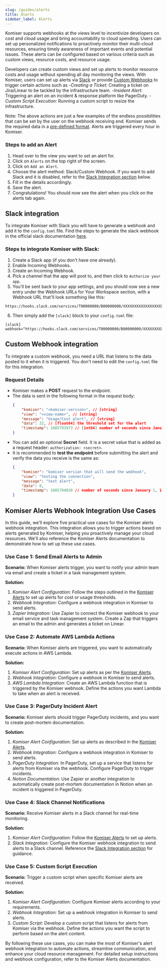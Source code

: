 ```yaml
---
slug: /guides/alerts
title: Alerts
sidebar_label: Alerts
---
```


Komiser supports webhooks at the views level to incentivize developers on cost and cloud usage and bring accountability to cloud spending. Users can set up personalized notifications to proactively monitor their multi-cloud resources, ensuring timely awareness of important events and potential issues. These alerts can be configured based on various criteria such as custom views, resource costs, and resource usage.

Developers can create custom views and set up alerts to monitor resource costs and usage without spending all day monitoring the views. With Komiser, users can set up alerts via [Slack](#slack-integration) or provide [Custom Webhooks](#custom-webhook-integration) to trigger certain actions such as 
-*Creating a Ticket:* Creating a ticket on Jira/Linear to be tackled by the infrastructure team.
-*Insident Alert:* Triggering an alert on an incident & response platform like PagerDuty.
-*Custom Script Execution:* Running a custom script to resize the infrastructure.

Note: The above actions are just a few examples of the endless possibilities that can be set by the user on the webhook receiving end. Komiser sends the required data in a [pre-defined format](#request-details). Alerts are triggered every hour in Komiser.

### Steps to add an Alert
1. Head over to the view you want to set an alert for.
2. Click on `Alerts` on the top right of the screen.
3. Click on `Add an Alert`.
4. Choose the alert method: Slack/Custom Webhook. If you want to add Slack and it is disabled, refer to the [Slack Integration section](#slack-integration) below.
5. Fill in the details accordingly.
6. Save the alert.
7. Congratulations! You should now see the alert when you click on the alerts tab again.

## Slack integration
To integrate Komiser with Slack you will have to generate a webhook and add it to the `config.toml` file.
Find the steps to generate the slack webhook in the official slack documentation [here](https://api.slack.com/messaging/webhooks).

### Steps to integrate Komiser with Slack: 
1. Create a Slack app (if you don't have one already).
2. Enable Incoming Webhooks.
3. Create an Incoming Webhook.
4. Pick a channel that the app will post to, and then click to `Authorize your app`.
5. You'll be sent back to your app settings, and you should now see a new entry under the Webhook URLs for Your Workspace section, with a Webhook URL that'll look something like this:
```
https://hooks.slack.com/services/T00000000/B00000000/XXXXXXXXXXXXXXXXXXXXXXXX
```
6. Then simply add the `[slack]` block to your `config.toml` file:
```
[slack]
webhook="https://hooks.slack.com/services/T00000000/B00000000/XXXXXXXXXXXXXXXXXXXXXXXX"
```

## Custom Webhook integration
To integrate a custom webhook, you need a URL that listens to the data posted to it when it is triggered. You don't need to edit the `config.toml` file for this integration.

### Request Details
- Komiser makes a **POST** request to the endpoint.
- The data is sent in the following format in the request body:
    ```json
    {
        "komiser": "<komiser-version>", // [string]
        "view": "<view-name>", // [string]
        "message": "Usage/Cost alert", // [string]
        "data": 32, // [float64] the threshold set for the alert
        "timestamp": 1685793973 // [int64] number of seconds since January 1, 1970 UTC
    }
    ```
- You can add an optional **Secret** field. It is a secret value that is added as a request header: `authorization: <secret>`.
- It is recommended to **test the endpoint** before submitting the alert and verify the data you receive is the same as:
    ```json
    {
        "komiser": "komiser version that will send the webhook",
        "view": "testing the connection",
        "message": "test alert",
        "data": 0,
        "timestamp": 1685794020 // number of seconds since January 1, 1970 UTC when you test the endpoint hence will be different for you
    }
    ```

## Komiser Alerts Webhook Integration Use Cases
In this guide, we'll explore five practical use cases for the Komiser alerts webhook integration. This integration allows you to trigger actions based on alerts generated by Komiser, helping you proactively manage your cloud resources. We'll also reference the Komiser Alerts documentation to demonstrate how to set up these use cases.

### Use Case 1: Send Email Alerts to Admin

**Scenario:** When Komiser alerts trigger, you want to notify your admin team via email and create a ticket in a task management system.

**Solution:**
1. *Komiser Alert Configuration:* Follow the steps outlined in the [Komiser Alerts](#Steps-to-add-an-Alert) to set up alerts for cost or usage thresholds.
2. *Webhook Integration:* Configure a webhook integration in Komiser to send alerts.
3. *Zapier Integration:* Use Zapier to connect the Komiser webhook to your email service and task management system. Create a Zap that triggers an email to the admin and generates a ticket on Linear.

### Use Case 2: Automate AWS Lambda Actions

**Scenario:** When Komiser alerts are triggered, you want to automatically execute actions in AWS Lambda.

**Solution:**
1. *Komiser Alert Configuration:* Set up alerts as per the [Komiser Alerts](#Steps-to-add-an-Alert).
2. *Webhook Integration:* Configure a webhook in Komiser to send alerts.
3. *AWS Lambda Integration:* Create an AWS Lambda function that is triggered by the Komiser webhook. Define the actions you want Lambda to take when an alert is received.

### Use Case 3: PagerDuty Incident Alert

**Scenario:** Komiser alerts should trigger PagerDuty incidents, and you want to create post-mortem documentation.

**Solution:**
1. *Komiser Alert Configuration:* Set up alerts as described in the [Komiser Alerts](#Steps-to-add-an-Alert).
2. *Webhook Integration:* Configure a webhook integration in Komiser to send alerts.
3. *PagerDuty Integration:* In PagerDuty, set up a service that listens for alerts from Komiser via the webhook. Configure PagerDuty to trigger incidents.
4. *Notion Documentation:* Use Zapier or another integration to automatically create post-mortem documentation in Notion when an incident is triggered in PagerDuty.

### Use Case 4: Slack Channel Notifications

**Scenario:** Receive Komiser alerts in a Slack channel for real-time monitoring.

**Solution:**
1. *Komiser Alert Configuration:* Follow the [Komiser Alerts](#Steps-to-add-an-Alert) to set up alerts.
2. *Slack Integration:* Configure the Komiser webhook integration to send alerts to a Slack channel. Reference the  [Slack Integration section](#slack-integration) for guidance.

### Use Case 5: Custom Script Execution

**Scenario:** Trigger a custom script when specific Komiser alerts are received.

**Solution:**
1. *Komiser Alert Configuration:* Configure Komiser alerts according to your requirements.
2. *Webhook Integration:* Set up a webhook integration in Komiser to send alerts.
3. *Custom Script:* Develop a custom script that listens for alerts from Komiser via the webhook. Define the actions you want the script to perform based on the alert content.

By following these use cases, you can make the most of Komiser's alert webhook integration to automate actions, streamline communication, and enhance your cloud resource management. For detailed setup instructions and webhook configuration, refer to the Komiser Alerts documentation.




